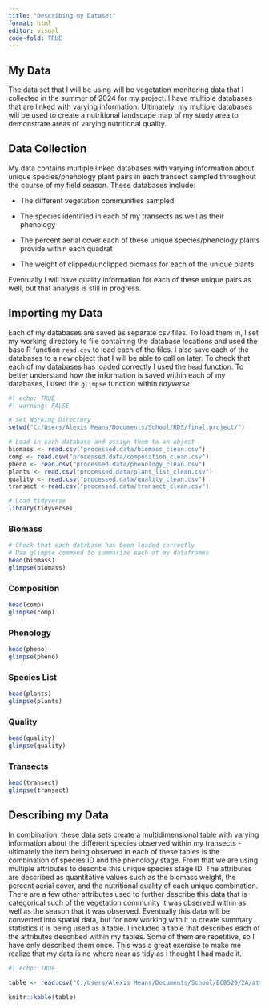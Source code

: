 ```yaml
---
title: "Describing my Dataset"
format: html
editor: visual
code-fold: TRUE
---
```


## My Data

The data set that I will be using will be vegetation monitoring data that I collected in the summer of 2024 for my project. I have multiple databases that are linked with varying information. Ultimately, my multiple databases will be used to create a nutritional landscape map of my study area to demonstrate areas of varying nutritional quality.

## Data Collection 

My data contains multiple linked databases with varying information about unique species/phenology plant pairs in each transect sampled throughout the course of my field season. These databases include:

-   The different vegetation communities sampled

-   The species identified in each of my transects as well as their phenology

-   The percent aerial cover each of these unique species/phenology plants provide within each quadrat

-   The weight of clipped/unclipped biomass for each of the unique plants.

Eventually I will have quality information for each of these unique pairs as well, but that analysis is still in progress.

## Importing my Data

Each of my databases are saved as separate csv files. To load them in, I set my working directory to file containing the database locations and used the base R function `read.csv` to load each of the files. I also save each of the databases to a new object that I will be able to call on later. To check that each of my databases has loaded correctly I used the `head` function. To better understand how the information is saved within each of my databases, I used the `glimpse` function within *tidyverse*.

```r
#| echo: TRUE
#| warning: FALSE

# Set Working Directory
setwd("C:/Users/Alexis Means/Documents/School/RDS/final.project/")

# Load in each database and assign them to an object
biomass <- read.csv("processed.data/biomass_clean.csv")
comp <- read.csv("processed.data/composition_clean.csv")
pheno <- read.csv("processed.data/phenology_clean.csv")
plants <- read.csv("processed.data/plant_list_clean.csv")
quality <- read.csv("processed.data/quality_clean.csv")
transect <-read.csv("processed.data/transect_clean.csv")

# Load tidyverse
library(tidyverse)

```

### Biomass

```r
# Check that each database has been loaded correctly 
# Use glimpse command to summarize each of my dataframes
head(biomass)
glimpse(biomass)
```

### Composition

```r
head(comp)
glimpse(comp)
```

### Phenology

```r
head(pheno)
glimpse(pheno)
```

### Species List

```r
head(plants)
glimpse(plants)
```

### Quality

```r
head(quality)
glimpse(quality)

```

### Transects

```r
head(transect)
glimpse(transect)
```

## Describing my Data

In combination, these data sets create a multidimensional table with varying information about the different species observed within my transects - ultimately the item being observed in each of these tables is the combination of species ID and the phenology stage. From that we are using multiple attributes to describe this unique species stage ID. The attributes are described as quantitative values such as the biomass weight, the percent aerial cover, and the nutritional quality of each unique combination. There are a few other attributes used to further describe this data that is categorical such of the vegetation community it was observed within as well as the season that it was observed. Eventually this data will be converted into spatial data, but for now working with it to create summary statistics it is being used as a table. I included a table that describes each of the attributes described within my tables. Some of them are repetitive, so I have only described them once. This was a great exercise to make me realize that my data is no where near as tidy as I thought I had made it.

```r
#| echo: TRUE

table <- read.csv("C:/Users/Alexis Means/Documents/School/BCB520/2A/attributes.csv")

knitr::kable(table)
```
